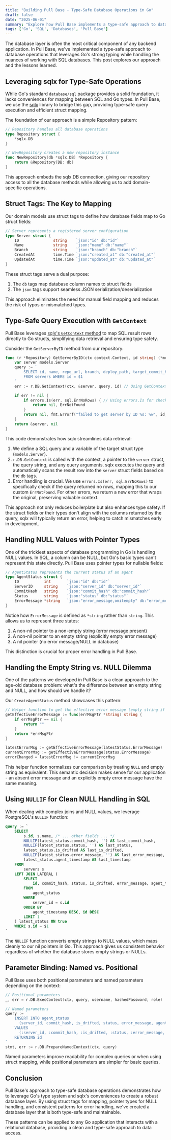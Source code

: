 ```yaml
---
title: "Building Pull Base - Type-Safe Database Operations in Go"
draft: false
date: "2025-06-01"
summary: "Explore how Pull Base implements a type-safe approach to database operations using Go's strong typing and the sqlx library, tackling nuances like NULL handling and struct mapping."
tags: ['Go', 'SQL', 'Databases', 'Pull Base']
---
```


The database layer is often the most critical component of any backend application. In Pull Base, we've implemented a type-safe approach to database operations that leverages Go's strong typing while handling the nuances of working with SQL databases. This post explores our approach and the lessons learned.

## Leveraging sqlx for Type-Safe Operations

While Go's standard `database/sql` package provides a solid foundation, it lacks conveniences for mapping between SQL and Go types. In Pull Base, we use the [sqlx](https://github.com/launchbadge/sqlx) library to bridge this gap, providing type-safe query execution and efficient struct mapping.

The foundation of our approach is a simple Repository pattern:

```go
// Repository handles all database operations
type Repository struct {
    *sqlx.DB
}

// NewRepository creates a new repository instance
func NewRepository(db *sqlx.DB) *Repository {
    return &Repository{DB: db}
}
```

This approach embeds the sqlx.DB connection, giving our repository access to all the database methods while allowing us to add domain-specific operations.

## Struct Tags: The Key to Mapping

Our domain models use struct tags to define how database fields map to Go struct fields:

```go
// Server represents a registered server configuration
type Server struct {
    ID               string    `json:"id" db:"id"`
    Name             string    `json:"name" db:"name"`
    Branch           string    `json:"branch" db:"branch"`
    CreatedAt        time.Time `json:"created_at" db:"created_at"`
    UpdatedAt        time.Time `json:"updated_at" db:"updated_at"`
}
```
These struct tags serve a dual purpose:

1. The `db` tags map database column names to struct fields
2. The `json` tags support seamless JSON serialization/deserialization

This approach eliminates the need for manual field mapping and reduces the risk of typos or mismatched types.

## Type-Safe Query Execution with `GetContext`

Pull Base leverages [sqlx's `GetContext` method](https://github.com/jmoiron/sqlx/blob/41dac167fdad5e3fd81d66cafba0951dc6823a30/sqlx_context.go#L147) to map SQL result rows directly to Go structs, simplifying data retrieval and ensuring type safety.

Consider the `GetServerByID` method from our repository:

```go
func (r *Repository) GetServerByID(ctx context.Context, id string) (*models.Server, error) {
    var server models.Server
    query := `
        SELECT id, name, repo_url, branch, deploy_path, target_commit_hash, auto_reconcile, created_at, updated_at
        FROM servers WHERE id = $1
    `
    err := r.DB.GetContext(ctx, &server, query, id) // Using GetContext

    if err != nil {
        if errors.Is(err, sql.ErrNoRows) { // Using errors.Is for checking specific error type
            return nil, ErrNotFound
        }
        return nil, fmt.Errorf("failed to get server by ID %s: %w", id, err) // Preserving error context
    }
    return &server, nil
}
```

This code demonstrates how sqlx streamlines data retrieval:

1. We define a SQL query and a variable of the target struct type (`models.Server`).
2. `r.DB.GetContext` is called with the context, a pointer to the `server` struct, the query string, and any query arguments. sqlx executes the query and automatically scans the result row into the `server` struct fields based on the `db` tags.
3. Error handling is crucial. We use `errors.Is(err, sql.ErrNoRows)` to specifically check if the query returned no rows, mapping this to our custom `ErrNotFound`. For other errors, we return a new error that wraps the original, preserving valuable context.

This approach not only reduces boilerplate but also enhances type safety. If the struct fields or their types don't align with the columns returned by the query, sqlx will typically return an error, helping to catch mismatches early in development.

## Handling NULL Values with Pointer Types

One of the trickiest aspects of database programming in Go is handling NULL values. In SQL, a column can be NULL, but Go's basic types can't represent this state directly. Pull Base uses pointer types for nullable fields:

```go
// AgentStatus represents the current status of an agent
type AgentStatus struct {
    ID           int       `json:"id" db:"id"`
    ServerID     string    `json:"server_id" db:"server_id"`
    CommitHash   string    `json:"commit_hash" db:"commit_hash"`
    Status       string    `json:"status" db:"status"`
    ErrorMessage *string   `json:"error_message,omitempty" db:"error_message"`
}
```

Notice how `ErrorMessage` is defined as `*string` rather than `string`. This allows us to represent three states:

1. A non-nil pointer to a non-empty string (error message present)
2. A non-nil pointer to an empty string (explicitly empty error message)
3. A nil pointer (no error message/NULL in database)

This distinction is crucial for proper error handling in Pull Base.

## Handling the Empty String vs. NULL Dilemma

One of the patterns we developed in Pull Base is a clean approach to the age-old database problem: what's the difference between an empty string and NULL, and how should we handle it?

Our `CreateAgentStatus` method showcases this pattern:

```go
// Helper function to get the effective error message (empty string if nil)
getEffectiveErrorMessage := func(errMsgPtr *string) string {
    if errMsgPtr == nil {
        return ""
    }
    return *errMsgPtr
}

latestErrorMsg := getEffectiveErrorMessage(latestStatus.ErrorMessage)
currentErrorMsg := getEffectiveErrorMessage(status.ErrorMessage)
errorChanged = latestErrorMsg != currentErrorMsg
```

This helper function normalizes our comparison by treating `NULL` and empty string as equivalent. This semantic decision makes sense for our application - an absent error message and an explicitly empty error message have the same meaning.

## Using `NULLIF` for Clean NULL Handling in SQL

When dealing with complex joins and NULL values, we leverage PostgreSQL's `NULLIF` function:

```sql
query := `
    SELECT
        s.id, s.name, /* ... other fields ... */
        NULLIF(latest_status.commit_hash, '') AS last_commit_hash,
        NULLIF(latest_status.status, '') AS last_status,
        latest_status.is_drifted AS last_is_drifted,
        NULLIF(latest_status.error_message, '') AS last_error_message,
        latest_status.agent_timestamp AS last_timestamp
    FROM
        servers s
    LEFT JOIN LATERAL (
        SELECT
            id, commit_hash, status, is_drifted, error_message, agent_timestamp
        FROM
            agent_status
        WHERE
            server_id = s.id
        ORDER BY
            agent_timestamp DESC, id DESC
        LIMIT 1
    ) latest_status ON true
    WHERE s.id = $1
`
```

The `NULLIF` function converts empty strings to NULL values, which maps cleanly to our nil pointers in Go. This approach gives us consistent behavior regardless of whether the database stores empty strings or NULLs.

## Parameter Binding: Named vs. Positional

Pull Base uses both positional parameters and named parameters depending on the context:
```go
// Positional parameters
_, err = r.DB.ExecContext(ctx, query, username, hashedPassword, role)

// Named parameters
query := `
    INSERT INTO agent_status
      (server_id, commit_hash, is_drifted, status, error_message, agent_timestamp)
    VALUES
      (:server_id, :commit_hash, :is_drifted, :status, :error_message, :agent_timestamp)
    RETURNING id
`
stmt, err := r.DB.PrepareNamedContext(ctx, query)
```

Named parameters improve readability for complex queries or when using struct mapping, while positional parameters are simpler for basic queries.

## Conclusion

Pull Base's approach to type-safe database operations demonstrates how to leverage Go's type system and sqlx's conveniences to create a robust database layer. By using struct tags for mapping, pointer types for NULL handling, and consistent patterns for error handling, we've created a database layer that is both type-safe and maintainable.

These patterns can be applied to any Go application that interacts with a relational database, providing a clean and type-safe approach to data access. 